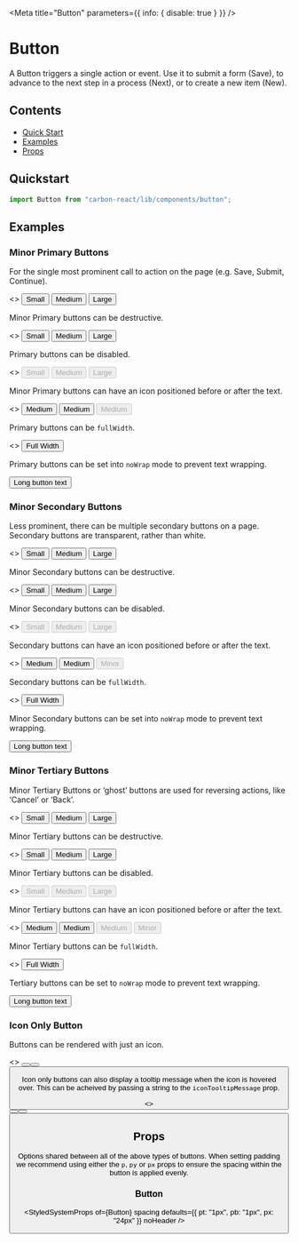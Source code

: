 
<Meta title="Button" parameters={{ info: { disable: true } }} />

# Button

A Button triggers a single action or event.
Use it to submit a form (Save), to advance to the next step in a process (Next), or to create a new item (New).

## Contents

- [Quick Start](#quick-start)
- [Examples](#examples)
- [Props](#props)

## Quickstart

```javascript
import Button from "carbon-react/lib/components/button";
```

## Examples

### Minor Primary Buttons

For the single most prominent call to action on the page (e.g. Save, Submit, Continue).

<Canvas>
  <Story name="minor/primary">
    <>
      <Button mt={2} buttonType="primary" isMinor={true} size="small">
        Small
      </Button>
      <Button mt={2} buttonType="primary" isMinor={true} ml={2}>
        Medium
      </Button>
      <Button mt={2} buttonType="primary" isMinor={true} size="large" ml={2}>
        Large
      </Button>
    </>
  </Story>
</Canvas>

Minor Primary buttons can be destructive.

<Canvas>
  <Story name="minor/primary/destructive">
    <>
      <Button mt={2} buttonType="primary" isMinor={true} destructive size="small">
        Small
      </Button>
      <Button mt={2} buttonType="primary" isMinor={true} destructive ml={2}>
        Medium
      </Button>
      <Button mt={2} buttonType="primary" isMinor={true} destructive size="large" ml={2}>
        Large
      </Button>
    </>
  </Story>
</Canvas>

Primary buttons can be disabled.

<Canvas>
  <Story name="minor/primary/disabled">
    <>
      <Button mt={2} buttonType="primary" isMinor={true} disabled size="small">
        Small
      </Button>
      <Button mt={2} buttonType="primary" isMinor={true} disabled ml={2}>
        Medium
      </Button>
      <Button mt={2} buttonType="primary" isMinor={true} disabled size="large" ml={2}>
        Large
      </Button>
    </>
  </Story>
</Canvas>

Minor Primary buttons can have an icon positioned before or after the text.

<Canvas>
  <Story name="minor/primary/icon">
    <>
      <Button mt={2} buttonType="primary" isMinor={true} iconType="print">
        Medium
      </Button>
      <Button
        mt={2}
        buttonType="primary"
        destructive
        iconType="delete"
        iconPosition="after"
        ml={2}
        isMinor={true}
      >
        Medium
      </Button>
      <Button
        mt={2}
        buttonType="primary"
        disabled
        iconType="print"
        iconPosition="after"
        ml={2}
        isMinor={true}
      >
        Medium
      </Button>
    </>
  </Story>
</Canvas>

Primary buttons can be `fullWidth`.

<Canvas>
  <Story name="minor/primary/full-width">
    <>
      <Button mt={2} buttonType="primary" isMinor={true} fullWidth>
        Full Width
      </Button>
    </>
  </Story>
</Canvas>

Primary buttons can be set into `noWrap` mode to prevent text wrapping.

<Canvas>
  <Story name="minor/primary/noWrap">
    <Button mt={2} buttonType="primary" isMinor={true} noWrap>
      Long button text
    </Button>
  </Story>
</Canvas>

### Minor Secondary Buttons

Less prominent, there can be multiple secondary buttons on a page.
Secondary buttons are transparent, rather than white.

<Canvas>
  <Story name="minor/secondary">
    <>
      <Button mt={2} size="small" isMinor={true} ml={2}>
        Small
      </Button>
      <Button mt={2} ml={2} isMinor={true}>
        Medium
      </Button>
      <Button mt={2} size="large" ml={2} isMinor={true}>
        Large
      </Button>
    </>
  </Story>
</Canvas>

Minor Secondary buttons can be destructive.

<Canvas>
  <Story name="minor/secondary/destructive">
    <>
      <Button mt={2} destructive size="small" isMinor={true} ml={2}>
        Small
      </Button>
      <Button mt={2} destructive ml={2} isMinor={true}>
        Medium
      </Button>
      <Button mt={2} destructive size="large" ml={2} isMinor={true}>
        Large
      </Button>
    </>
  </Story>
</Canvas>

Minor Secondary buttons can be disabled.

<Canvas>
  <Story name="minor/secondary/disabled">
    <>
      <Button mt={2} size="small" disabled isMinor={true} ml={2}>
        Small
      </Button>
      <Button mt={2} disabled ml={2} isMinor={true}>
        Medium
      </Button>
      <Button mt={2} size="large" disabled ml={2} isMinor={true}>
        Large
      </Button>
    </>
  </Story>
</Canvas>

Secondary buttons can have an icon positioned before or after the text.

<Canvas>
  <Story name="minor/secondary/icon">
    <>
      <Button mt={2} iconType="print" isMinor={true} ml={2}>
        Medium
      </Button>
      <Button mt={2} destructive iconType="delete" iconPosition="after" ml={2} isMinor={true}>
        Medium
      </Button>
      <Button mt={2} disabled iconType="print" iconPosition="after" ml={2} isMinor={true}>
        Minor
      </Button>
    </>
  </Story>
</Canvas>

Secondary buttons can be `fullWidth`.

<Canvas>
  <Story name="minor/secondary/full-width">
    <>
      <Button mt={2} buttonType="secondary" fullWidth>
        Full Width
      </Button>
    </>
  </Story>
</Canvas>

Minor Secondary buttons can be set into `noWrap` mode to prevent text wrapping.

<Canvas>
  <Story name="minor/secondary/noWrap" parameters={{ chromatic: { disable: true } }}>
    <Button mt={2} buttonType="secondary" isMinor={true} noWrap>
      Long button text
    </Button>
  </Story>
</Canvas>

### Minor Tertiary Buttons

Minor Tertiary Buttons or ‘ghost’ buttons are used for reversing actions, like ‘Cancel’ or ‘Back’.

<Canvas>
  <Story name="minor/tertiary">
    <>
      <Button mt={2} buttonType="tertiary" size="small" isMinor={true} ml={2}>
        Small
      </Button>
      <Button mt={2} buttonType="tertiary" ml={2} isMinor={true}>
        Medium
      </Button>
      <Button mt={2} buttonType="tertiary" size="large" ml={2} isMinor={true}>
        Large
      </Button>
    </>
  </Story>
</Canvas>

Minor Tertiary buttons can be destructive.

<Canvas>
  <Story name="minor/tertiary/destructive">
    <>
      <Button mt={2} buttonType="tertiary" destructive size="small" isMinor={true} ml={2}>
        Small
      </Button>
      <Button mt={2} buttonType="tertiary" destructive ml={2} isMinor={true}>
        Medium
      </Button>
      <Button mt={2} buttonType="tertiary" destructive size="large" ml={2} isMinor={true}>
        Large
      </Button>
    </>
  </Story>
</Canvas>

Minor Tertiary buttons can be disabled.

<Canvas>
  <Story name="minor/tertiary/disabled">
    <>
      <Button mt={2} buttonType="tertiary" disabled size="small" isMinor={true} ml={2}>
        Small
      </Button>
      <Button mt={2} buttonType="tertiary" disabled ml={2} isMinor={true}>
        Medium
      </Button>
      <Button mt={2} buttonType="tertiary" disabled size="large" ml={2} isMinor={true}>
        Large
      </Button>
    </>
  </Story>
</Canvas>

Minor Tertiary buttons can have an icon positioned before or after the text.

<Canvas>
  <Story name="minor/tertiary/icon">
    <>
      <Button mt={2} buttonType="tertiary" iconType="print" isMinor={true} ml={2}>
        Medium
      </Button>
      <Button
        mt={2}
        buttonType="tertiary"
        destructive
        iconType="delete"
        iconPosition="after"
        ml={2}
        isMinor={true}
      >
        Medium
      </Button>
      <Button
        mt={2}
        buttonType="tertiary"
        disabled
        iconType="print"
        iconPosition="after"
        ml={2}
        isMinor={true}
      >
        Medium
      </Button>
      <Button
        mt={2}
        buttonType="tertiary"
        disabled
        iconType="print"
        iconPosition="after"
        ml={2}
        isMinor={true}
      >
        Minor
      </Button>
    </>
  </Story>
</Canvas>

Minor Tertiary buttons can be `fullWidth`.

<Canvas>
  <Story name="minor/tertiary/full-width">
    <>
      <Button mt={2} buttonType="tertiary" isMinor={true} fullWidth>
        Full Width
      </Button>
    </>
  </Story>
</Canvas>

Tertiary buttons can be set to `noWrap` mode to prevent text wrapping.

<Canvas>
  <Story name="minor/tertiary/noWrap" parameters={{ chromatic: { disable: true } }}>
    <Button mt={2} buttonType="tertiary" isMinor={true} noWrap>
      Long button text
    </Button>
  </Story>
</Canvas>

### Icon Only Button

Buttons can be rendered with just an icon.

<Canvas>
  <Story name="minor/icon only button">
    <>
      <Button
        mt={2}
        ml={2}
        buttonType="primary"
        size="small"
        iconType="bin"
        aria-label="Delete"
        isMinor={true}
      />
      <Button mt={2} destructive ml={2} iconType="bin" aria-label="Delete" />
      <Button
        mt={2}
        buttonType="disabled"
        size="large"
        ml={2}
        iconType="bin"
        aria-label="Delete"
      />
    </>
  </Story>
</Canvas>

Icon only buttons can also display a tooltip message when the icon is hovered over. This can be acheived by passing a string to the `iconTooltipMessage` prop.

<Canvas>
  <Story
    name="minor/icon only button with tooltip"
    parameters={{ chromatic: { disable: true } }}
  >
    <>
      <Button
        mt={2}
        ml={2}
        buttonType="primary"
        size="small"
        iconType="bin"
        iconTooltipMessage="This is a tooltip"
        isMinor={true}
        aria-label="Delete"
      />
      <Button
        destructive
        mt={2}
        ml={2}
        iconType="bin"
        iconTooltipMessage="This is a tooltip"
        isMinor={true}
        aria-label="Delete"
      />
      <Button
        mt={2}
        buttonType="disabled"
        size="large"
        ml={2}
        iconType="bin"
        iconTooltipMessage="This is a tooltip"
        aria-label="Delete"
      />
    </>
  </Story>
</Canvas>


## Props

Options shared between all of the above types of buttons. When setting padding we recommend using either the `p`, `py`
or `px` props to ensure the spacing within the button is applied evenly.

### Button

<StyledSystemProps
  of={Button}
  spacing
  defaults={{ pt: "1px", pb: "1px", px: "24px" }}
  noHeader
/>

